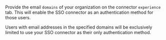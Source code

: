 Provide the email `domains` of your organization on the connector `experience` tab. This will enable the SSO connector as an authentication method for those users.

Users with email addresses in the specified domains will be exclusively limited to use your SSO connector as their only authentication method.
